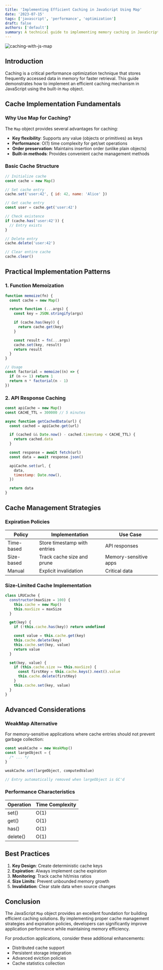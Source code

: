 ```yaml
---
title: 'Implementing Efficient Caching in JavaScript Using Map'
date: '2023-07-15'
tags: ['javascript', 'performance', 'optimization']
draft: false
authors: ['default']
summary: A technical guide to implementing memory caching in JavaScript applications using Map objects for improved performance
---
```


![caching-with-js-map](/static/blogs/efficient-caching-in-javaScript-using-map/banner.jpg)

## Introduction

Caching is a critical performance optimization technique that stores frequently accessed data in memory for faster retrieval. This guide demonstrates how to implement an efficient caching mechanism in JavaScript using the built-in `Map` object.

## Cache Implementation Fundamentals

### Why Use Map for Caching?

The `Map` object provides several advantages for caching:

- **Key flexibility**: Supports any value (objects or primitives) as keys
- **Performance**: O(1) time complexity for get/set operations
- **Order preservation**: Maintains insertion order (unlike plain objects)
- **Built-in methods**: Provides convenient cache management methods

### Basic Cache Structure

```javascript
// Initialize cache
const cache = new Map()

// Set cache entry
cache.set('user:42', { id: 42, name: 'Alice' })

// Get cache entry
const user = cache.get('user:42')

// Check existence
if (cache.has('user:42')) {
  // Entry exists
}

// Delete entry
cache.delete('user:42')

// Clear entire cache
cache.clear()
```

## Practical Implementation Patterns

### 1. Function Memoization

```javascript
function memoize(fn) {
  const cache = new Map()

  return function (...args) {
    const key = JSON.stringify(args)

    if (cache.has(key)) {
      return cache.get(key)
    }

    const result = fn(...args)
    cache.set(key, result)
    return result
  }
}

// Usage
const factorial = memoize((n) => {
  if (n <= 1) return 1
  return n * factorial(n - 1)
})
```

### 2. API Response Caching

```javascript
const apiCache = new Map()
const CACHE_TTL = 300000 // 5 minutes

async function getCachedData(url) {
  const cached = apiCache.get(url)

  if (cached && Date.now() - cached.timestamp < CACHE_TTL) {
    return cached.data
  }

  const response = await fetch(url)
  const data = await response.json()

  apiCache.set(url, {
    data,
    timestamp: Date.now(),
  })

  return data
}
```

## Cache Management Strategies

### Expiration Policies

| Policy     | Implementation               | Use Case              |
| ---------- | ---------------------------- | --------------------- |
| Time-based | Store timestamp with entries | API responses         |
| Size-based | Track cache size and prune   | Memory-sensitive apps |
| Manual     | Explicit invalidation        | Critical data         |

### Size-Limited Cache Implementation

```javascript
class LRUCache {
  constructor(maxSize = 100) {
    this.cache = new Map()
    this.maxSize = maxSize
  }

  get(key) {
    if (!this.cache.has(key)) return undefined

    const value = this.cache.get(key)
    this.cache.delete(key)
    this.cache.set(key, value)
    return value
  }

  set(key, value) {
    if (this.cache.size >= this.maxSize) {
      const firstKey = this.cache.keys().next().value
      this.cache.delete(firstKey)
    }
    this.cache.set(key, value)
  }
}
```

## Advanced Considerations

### WeakMap Alternative

For memory-sensitive applications where cache entries should not prevent garbage collection:

```javascript
const weakCache = new WeakMap()
const largeObject = {
  /* ... */
}

weakCache.set(largeObject, computedValue)

// Entry automatically removed when largeObject is GC'd
```

### Performance Characteristics

| Operation | Time Complexity |
| --------- | --------------- |
| set()     | O(1)            |
| get()     | O(1)            |
| has()     | O(1)            |
| delete()  | O(1)            |

## Best Practices

1. **Key Design**: Create deterministic cache keys
2. **Expiration**: Always implement cache expiration
3. **Monitoring**: Track cache hit/miss ratios
4. **Size Limits**: Prevent unbounded memory growth
5. **Invalidation**: Clear stale data when source changes

## Conclusion

The JavaScript `Map` object provides an excellent foundation for building efficient caching solutions. By implementing proper cache management strategies and expiration policies, developers can significantly improve application performance while maintaining memory efficiency.

For production applications, consider these additional enhancements:

- Distributed cache support
- Persistent storage integration
- Advanced eviction policies
- Cache statistics collection
